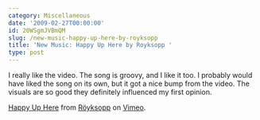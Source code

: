 ```yaml
---
category: Miscellaneous
date: '2009-02-27T00:00:00'
id: 20WSgmJVBmQM
slug: /new-music-happy-up-here-by-royksopp
title: 'New Music: Happy Up Here by Royksopp '
type: post
---
```


I really like the video. The song is groovy, and I like it too. I
probably would have liked the song on its own, but it got a nice
bump from the video. The visuals are so good they definitely
influenced my first opinion.
  
[Happy Up Here](http://vimeo.com/3281558) from
[Röyksopp](http://vimeo.com/royksopp) on [Vimeo](http://vimeo.com).